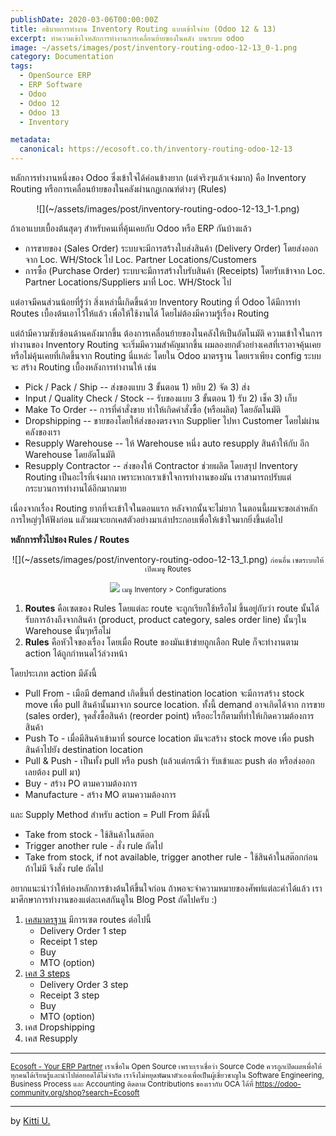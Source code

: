 ```yaml
---
publishDate: 2020-03-06T00:00:00Z
title: อธิบายการทำงาน Inventory Routing แบบเข้าใจง่าย (Odoo 12 & 13)
excerpt: ทำความเข้าใจหลักการทำงานการเคลื่อนย้ายของในคลัง บนระบบ odoo
image: ~/assets/images/post/inventory-routing-odoo-12-13_0-1.png
category: Documentation
tags:
  - OpenSource ERP
  - ERP Software
  - Odoo 
  - Odoo 12
  - Odoo 13
  - Inventory

metadata:
  canonical: https://ecosoft.co.th/inventory-routing-odoo-12-13
---
```


หลักการทำงานหนึ่งของ Odoo ซึ่งเข้าใจได้ค่อนข้างยาก (แต่จริงๆแล้วเจ๋งมาก) คือ Inventory Routing หรือการเคลื่อนย้ายของในคลังผ่านกฏเกณฑ์ต่างๆ (Rules)

<center>
![](~/assets/images/post/inventory-routing-odoo-12-13_1-1.png)
</center>

ถ้าเอาแบบเบื้องต้นสุดๆ สำหรับคนเที่คุ้นเคยกับ Odoo หรือ ERP กันบ้างแล้ว
* การขายของ (Sales Order) ระบบจะมีการสร้างใบส่งสินค้า (Delivery Order) โดยส่งออกจาก Loc. WH/Stock ไป Loc. Partner Locations/Customers
* การซื้อ (Purchase Order) ระบบจะมีการสร้างใบรับสินค้า (Receipts) โดยรับเข้าจาก  Loc. Partner Locations/Suppliers มาที่ Loc. WH/Stock ไป

แต่อาจมีคนส่วนน้อยที่รู้ว่า สิ่งเหล่านี้เกิดขึ้นด้วย Inventory Routing ที่ Odoo ได้มีการทำ Routes เบื้องต้นเอาไว้ให้แล้ว เพื่อให้ใช้งานได้ โดยไม่ต้องมีความรู้เรื่อง Routing

แต่ถ้ามีความซับซ้อนด้านคลังมากขึ้น ต้องการเคลื่อนย้ายของในคลังให้เป็นอัตโนมัติ ความเข้าใจในการทำงานของ Inventory Routing จะเริ่มมีความสำคัญมากขึ้น ผมลองยกตัวอย่างเคสที่เราอาจคุ้นเคยหรือไม่คุ้นเคยที่เกิดขึ้นจาก Routing นี่แหล่ะ โดยใน Odoo มาตรฐาน โดยเราเพียง config ระบบจะ สร้าง Routing เบื้องหลังการทำงานให้ เช่น
* Pick / Pack / Ship -- ส่งของแบบ 3 ขั้นตอน 1&rpar; หยิบ 2&rpar; จัด 3&rpar; ส่ง
* Input / Quality Check / Stock -- รับของแบบ 3 ขั้นตอน 1&rpar; รับ 2&rpar; เช็ค 3&rpar; เก็บ
* Make To Order -- การที่คำสั่งขาย ทำให้เกิดคำสั่งซื้อ (หรือผลิต) โดยอัตโนมัติ
* Dropshipping -- ขายของโดยให้ส่งของตรงจาก Supplier ไปหา Customer โดยไม่ผ่านคลังของเรา
* Resupply Warehouse -- ให้ Warehouse หนึ่ง auto resupply สินค้าให้กับ อีก Warehouse โดยอัตโนมัติ
* Resupply Contractor -- ส่งของให้ Contractor ช่วยผลิต
โดยสรุป Inventory Routing เป็นอะไรที่เจ๋งมาก เพราะหากเราเข้าใจการทำงานของมัน เราสามารถปรับแต่กระบวนการทำงานได้อีกมากมาย

เนื่องจากเรื่อง Routing ยากที่จะเข้าใจในตอนแรก หลังจากนั้นจะไม่ยาก ในตอนนี้ผมจะขอเล่าหลักการใหญ่ๆให้ฟังก่อน แลัวผมจะยกเคสตัวอย่างมาเล่าประกอบเพื่อให้เข้าใจมากยิ่งขึ้นต่อไป

**หลักการทั่วไปชอง Rules / Routes**

<center>
![](~/assets/images/post/inventory-routing-odoo-12-13_1.png)
<small>ก่อนอื่น เซตระบบให้เปิดเมนู Routes</small>

![](~/assets/images/post/inventory-routing-odoo-12-13_2.png)
<small>เมนู Inventory > Configurations</small>

</center>

1. **Routes** คือเซตของ Rules โดยแต่ละ route จะถูกเรียกใช้หรือไม่ ขึ้นอยู่กับว่า route นั้นได้รับการอ้างถึงจากสินค้า (product, product category, sales order line) นั้นๆใน Warehouse นั้นๆหรือไม่
2. **Rules** คือหัวใจของเรื่อง โดยเมื่อ Route ของมันเข้าข่ายถูกเลือก Rule ก็จะทำงานตาม action ได้ถูกกำหนดไว้ล่วงหน้า

โดยประเภท action มีดังนี้
* Pull From - เมือมี demand เกิดขึ้นที่ destination location จะมีการสร้าง stock move เพื่อ pull สินค้านั้นมาจาก source location. ทั้งนี้ demand อาจเกิดได้จาก การขาย (sales order), จุดสั่งซื้อสินค้า (reorder point) หรืออะไรก็ตามที่ทำให้เกิดความต้องการสินค้า
* Push To - เมื่อมีสินค้าเข้ามาที่ source location มันจะสร้าง stock move เพื่อ push สินค้าไปยัง destination location
* Pull & Push - เป็นทั้ง pull หรือ push (แล้วแต่กรณีว่า รับเข้าและ push ต่อ หรือส่งออกเลยต้อง pull มา)
* Buy - สร้าง PO ตามความต้องการ
* Manufacture - สร้าง MO ตามความต้องการ

และ Supply Method สำหรับ action = Pull From มีดังนี้
* Take from stock - ใช้สินค้าในสต๊อก
* Trigger another rule - สั่ง rule ถัดไป
* Take from stock, if not available, trigger another rule - ใช้สินค้าในสต๊อกก่อน ถ้าไม่มี จึงสั่ง rule ถัดไป

อยากแนะนำว่าให้ท่องหลักการข้างต้นให้ขึ้นใจก่อน ถ้าพอจะจำความหมายของศัพท์แต่ละคำได้แล้ว เรามาศึกษาการทำงานของแต่ละเคสกันดูใน Blog Post ถัดไปครับ :)

1. <a href="https://ecosoft.co.th/odoo-inventory-routing-1-1-step">เคสมาตรฐาน</a> มีการเซต routes ต่อไปนี้ 
    * Delivery Order 1 step
    * Receipt 1 step
    * Buy
    * MTO (option)
2. <a href="https://ecosoft.co.th/odoo-inventory-routing-2-3-steps">เคส 3 steps</a> 
    * Delivery Order 3 step
    * Receipt 3 step
    * Buy
    * MTO (option)
3. เคส Dropshipping
4. เคส Resupply

---
<small><a href="https://ecosoft.co.th/">Ecosoft - Your ERP Partner</a>
เราเชื่อใน Open Source เพราะเราเชื่อว่า Source Code ควรถูกเปิดเผยเพื่อให้ทุกคนได้เรียนรู้และนำไปต่อยอดได้ไม่จำกัด
เราจึงไม่หยุดพัฒนาตัวเองเพื่อเป็นผู้เชี่ยวชาญใน Software Engineering, Business Process และ Accounting
ติดตาม Contributions ของเรากับ OCA ได้ที่ https://odoo-community.org/shop?search=Ecosoft</small>

---
by <a href="https://twitter.com/kittiup">Kitti U.</a>
